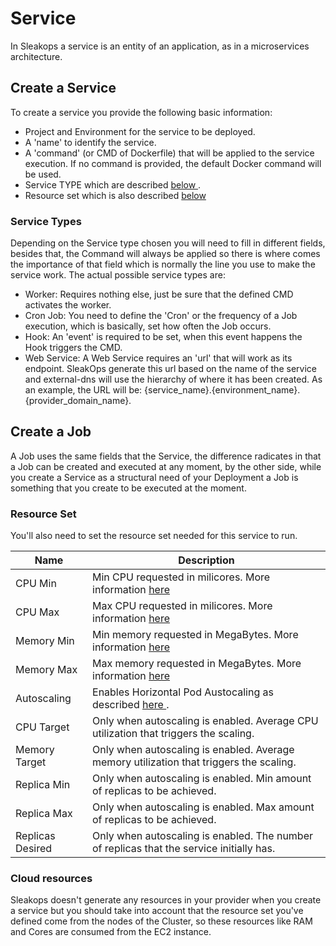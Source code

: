 
# Service

In Sleakops a service is an entity of an application, as in a microservices architecture.

## Create a Service

To create a service you provide the following basic information:

- Project and Environment for the service to be deployed.
- A 'name' to identify the service.
- A 'command' (or CMD of Dockerfile) that will be applied to the service execution. If no command is provided, the default Docker command will be used. 
- Service TYPE which are described [below <FiCornerRightDown/>](#service-types).
- Resource set which is also described [below <FiCornerRightDown/>](#resource-set)

### Service Types

Depending on the Service type chosen you will need to fill in different fields, besides that, the Command will always be applied so there is where comes the importance of that field which is normally the line you use to make the service work. The actual possible service types are:
- Worker: Requires nothing else, just be sure that the defined CMD activates the worker.
- Cron Job: You need to define the 'Cron' or the frequency of a Job execution, which is basically, set how often the Job occurs.
- Hook: An 'event' is required to be set, when this event happens the Hook triggers the CMD.
- Web Service: A Web Service requires an 'url' that will work as its endpoint. SleakOps generate this url based on the name of the service and external-dns will use the hierarchy of where it has been created. As an example, the URL will be: {service_name}.{environment_name}.{provider_domain_name}.

## Create a Job

A Job uses the same fields that the Service, the difference radicates in that a Job can be created and executed at any moment, by the other side, while you create a Service as a structural need of your Deployment a Job is something that you create to be executed at the moment.

### Resource Set

You'll also need to set the resource set needed for this service to run.

| Name             | Description                                                                                                                                                                 |
| ---------------- | --------------------------------------------------------------------------------------------------------------------------------------------------------------------------- |
| CPU Min          | Min CPU requested in milicores. More information [here <FiExternalLink/>](https://kubernetes.io/docs/concepts/configuration/manage-resources-containers/#meaning-of-cpu)    |
| CPU Max          | Max CPU requested in milicores. More information [here <FiExternalLink/>](https://kubernetes.io/docs/concepts/configuration/manage-resources-containers/#meaning-of-cpu)    |
| Memory Min       | Min memory requested in MegaBytes. More information [here <FiExternalLink/>](https://kubernetes.io/docs/concepts/configuration/manage-resources-containers/#meaning-of-cpu) |
| Memory Max       | Max memory requested in MegaBytes. More information [here <FiExternalLink/>](https://kubernetes.io/docs/concepts/configuration/manage-resources-containers/#meaning-of-cpu) |
| Autoscaling      | Enables Horizontal Pod Austocaling as described [here <FiExternalLink/>](https://kubernetes.io/docs/tasks/run-application/horizontal-pod-autoscale/).                       |
| CPU Target       | Only when autoscaling is enabled. Average CPU utilization that triggers the scaling.                                                                                        |
| Memory Target    | Only when autoscaling is enabled. Average memory utilization that triggers the scaling.                                                                                     |
| Replica Min      | Only when autoscaling is enabled. Min amount of replicas to be achieved.                                                                                                    |
| Replica Max      | Only when autoscaling is enabled. Max amount of replicas to be achieved.                                                                                                    |
| Replicas Desired | Only when autoscaling is enabled. The number of replicas that the service initially has.                                                                                    |

### Cloud resources

Sleakops doesn't generate any resources in your provider when you create a service but you should take into account that the resource set you've defined come from the nodes of the Cluster, so these resources like RAM and Cores are consumed from the EC2 instance.